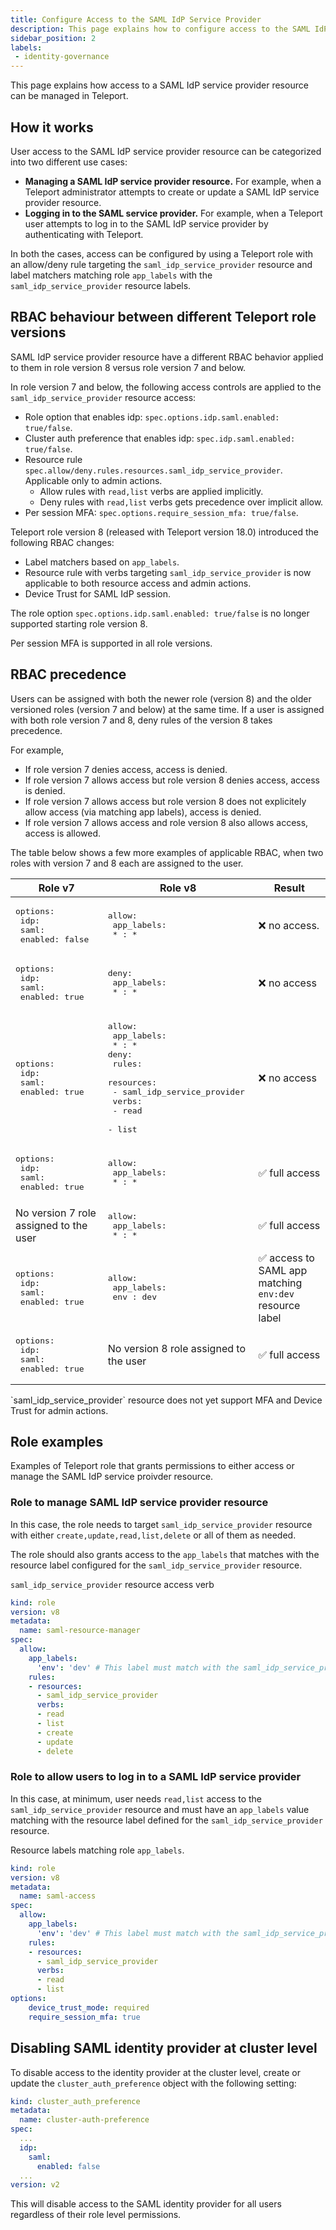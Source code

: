 ```yaml
---
title: Configure Access to the SAML IdP Service Provider
description: This page explains how to configure access to the SAML IdP service provider (SAML application) resource in Teleport.
sidebar_position: 2
labels:
 - identity-governance
---
```


This page explains how access to a SAML IdP service provider resource can be managed in Teleport. 

## How it works 

User access to the SAML IdP service provider resource can be categorized into two different 
use cases:
- **Managing a SAML IdP service provider resource.** For example, when a Teleport administrator 
  attempts to create or update a SAML IdP service provider resource.
- **Logging in to the SAML service provider.** For example, when a Teleport user attempts to log in to the 
  SAML IdP service provider by authenticating with Teleport. 

In both the cases, access can be configured by using a Teleport role 
with an allow/deny rule targeting the `saml_idp_service_provider` resource and label matchers
matching role `app_labels` with the `saml_idp_service_provider` resource labels. 


## RBAC behaviour between different Teleport role versions

SAML IdP service provider resource have a different RBAC behavior applied to them in 
role version 8 versus role version 7 and below. 

In role version 7 and below, the following access controls are applied to the `saml_idp_service_provider` resource access: 

- Role option that enables idp: `spec.options.idp.saml.enabled: true/false`.
- Cluster auth preference that enables idp: `spec.idp.saml.enabled: true/false`.
- Resource rule `spec.allow/deny.rules.resources.saml_idp_service_provider`. Applicable only to admin actions. 
  - Allow rules with `read,list` verbs are applied implicitly. 
  - Deny rules with `read,list` verbs gets precedence over implicit allow. 
- Per session MFA: `spec.options.require_session_mfa: true/false`.

Teleport role version 8 (released with Teleport version 18.0) introduced the following RBAC changes:
- Label matchers based on `app_labels`.
- Resource rule with verbs targeting `saml_idp_service_provider` is now applicable to both resource access and admin actions. 
- Device Trust for SAML IdP session.

The role option `spec.options.idp.saml.enabled: true/false` is no longer supported starting role version 8.

Per session MFA is supported in all role versions.


## RBAC precedence

Users can be assigned with both the newer role (version 8) and the older versioned roles (version 7 and below) at the same time.
If a user is assigned with both role version 7 and 8, deny rules of the version 8 takes precedence.

For example,
- If role version 7 denies access, access is denied.
- If role version 7 allows access but role version 8 denies access, access is denied. 
- If role version 7 allows access but role version 8 does not explicitely allow access (via matching app labels), access is denied. 
- If role version 7 allows access and role version 8 also allows access, access is allowed.

The table below shows a few more examples of applicable RBAC, when two roles with version 7 and 8 each are assigned to the user.

| Role v7                                                                    | Role v8                                                    |  Result           |
|----------------------------------------------------------------------------|------------------------------------------------------------|-------------------|
| <pre>options:<br/>  idp:<br/>    saml:<br/>      enabled: false</pre>      | <pre>allow:<br/>  app_labels:<br/>    * : *</pre>          | ❌ no access.      |
| <pre>options:<br/>  idp:<br/>    saml:<br/>      enabled: true</pre>       | <pre>deny:<br/>  app_labels:<br/>     * : *</pre>          | ❌ no access       |  
| <pre>options:<br/>  idp:<br/>    saml:<br/>      enabled: true</pre>       | <pre>allow:<br/>  app_labels:<br/>    * : *<br/>deny:<br/>  rules:<br/>    resources:<br/>    - saml_idp_service_provider<br/>    verbs:<br/>    - read<br/>    - list</pre>          | ❌ no access     | 
| <pre>options:<br/>  idp:<br/>    saml:<br/>      enabled: true</pre>       | <pre>allow:<br/>  app_labels:<br/>    * : *</pre>          | ✅ full access     | 
| No version 7 role assigned to the user                                     | <pre>allow:<br/>  app_labels:<br/>    * : *</pre>          | ✅ full access     | 
| <pre>options:<br/>  idp:<br/>    saml:<br/>      enabled: true</pre>       | <pre>allow:<br/>  app_labels:<br/>    env : dev</pre>      | ✅ access to SAML app matching `env:dev` resource label       |  
| <pre>options:<br/>  idp:<br/>    saml:<br/>      enabled: true</pre>       | No version 8 role assigned to the user           | ✅ full access     | 

<Admonition type="important" title="Admin Actions">
 `saml_idp_service_provider` resource does not yet support MFA and Device Trust for admin actions. 
</Admonition>

## Role examples

Examples of Teleport role that grants permissions to either access or manage 
the SAML IdP service proivder resource. 

### Role to manage SAML IdP service provider resource

In this case, the role needs to target `saml_idp_service_provider` resource with 
either `create,update,read,list,delete` or all of them as needed. 

The role should also grants access to the `app_labels` that matches with the 
resource label configured for the `saml_idp_service_provider` resource. 

`saml_idp_service_provider` resource access verb
```yaml
kind: role
version: v8
metadata:
  name: saml-resource-manager
spec:
  allow:
    app_labels:
      'env': 'dev' # This label must match with the saml_idp_service_provider resource label
    rules:
    - resources:
      - saml_idp_service_provider
      verbs:
      - read
      - list
      - create
      - update
      - delete
```

### Role to allow users to log in to a SAML IdP service provider 

In this case, at minimum, user needs `read,list` access to the `saml_idp_service_provider` resource and must have 
an `app_labels` value matching with the resource label defined for the `saml_idp_service_provider` resource. 

Resource labels matching role `app_labels`.
```yaml 
kind: role
version: v8
metadata:
  name: saml-access
spec:
  allow:
    app_labels:
      'env': 'dev' # This label must match with the saml_idp_service_provider resource label
    rules:
    - resources:
      - saml_idp_service_provider
      verbs:
      - read
      - list
options:
    device_trust_mode: required
    require_session_mfa: true
```


## Disabling SAML identity provider at cluster level

To disable access to the identity provider at the cluster level, create
or update the `cluster_auth_preference` object with the following setting:

```yaml
kind: cluster_auth_preference
metadata:
  name: cluster-auth-preference
spec:
  ...
  idp:
    saml:
      enabled: false
  ...
version: v2
```

This will disable access to the SAML identity provider for all users regardless
of their role level permissions.
